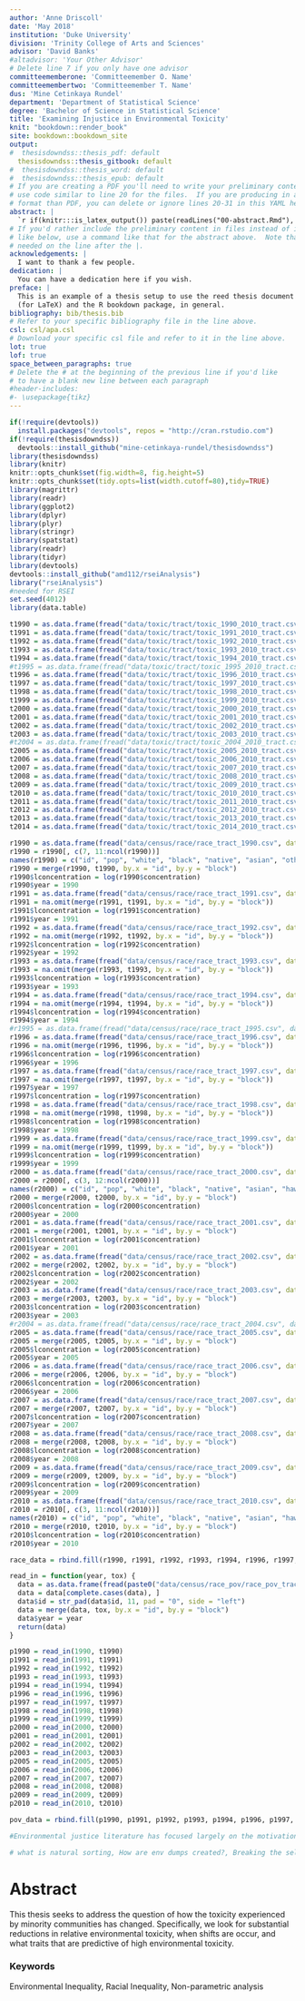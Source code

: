 ```yaml
---
author: 'Anne Driscoll'
date: 'May 2018'
institution: 'Duke University'
division: 'Trinity College of Arts and Sciences'
advisor: 'David Banks'
#altadvisor: 'Your Other Advisor'
# Delete line 7 if you only have one advisor
committeememberone: 'Committeemember O. Name'
committeemembertwo: 'Committeemember T. Name'
dus: 'Mine Cetinkaya Rundel'
department: 'Department of Statistical Science'
degree: 'Bachelor of Science in Statistical Science'
title: 'Examining Injustice in Environmental Toxicity'
knit: "bookdown::render_book"
site: bookdown::bookdown_site
output: 
#  thesisdowndss::thesis_pdf: default
  thesisdowndss::thesis_gitbook: default
#  thesisdowndss::thesis_word: default
#  thesisdowndss::thesis_epub: default
# If you are creating a PDF you'll need to write your preliminary content here or
# use code similar to line 20 for the files.  If you are producing in a different
# format than PDF, you can delete or ignore lines 20-31 in this YAML header.
abstract: |
  `r if(knitr:::is_latex_output()) paste(readLines("00-abstract.Rmd"), collapse = '\n  ')`
# If you'd rather include the preliminary content in files instead of inline
# like below, use a command like that for the abstract above.  Note that a tab is 
# needed on the line after the |.
acknowledgements: |
  I want to thank a few people.
dedication: |
  You can have a dedication here if you wish. 
preface: |
  This is an example of a thesis setup to use the reed thesis document class
  (for LaTeX) and the R bookdown package, in general.
bibliography: bib/thesis.bib
# Refer to your specific bibliography file in the line above.
csl: csl/apa.csl
# Download your specific csl file and refer to it in the line above.
lot: true
lof: true
space_between_paragraphs: true
# Delete the # at the beginning of the previous line if you'd like
# to have a blank new line between each paragraph
#header-includes:
#- \usepackage{tikz}
---
```


<!--
Above is the YAML (YAML Ain't Markup Language) header that includes a lot of metadata used to produce the document.  Be careful with spacing in this header!

If you'd prefer to not include a Dedication, for example, simply delete lines 17 and 18 above or add a # before them to comment them out.  If you have other LaTeX packages you would like to include, delete the # before header-includes and list the packages after hyphens on new lines.

If you'd like to include a comment that won't be produced in your resulting file enclose it in a block like this.
-->

<!--
If you receive a duplicate label error after knitting, make sure to delete the index.Rmd file and then knit again.
-->

```r
if(!require(devtools))
  install.packages("devtools", repos = "http://cran.rstudio.com")
if(!require(thesisdowndss))
  devtools::install_github("mine-cetinkaya-rundel/thesisdowndss")
library(thesisdowndss)
library(knitr)
knitr::opts_chunk$set(fig.width=8, fig.height=5) 
knitr::opts_chunk$set(tidy.opts=list(width.cutoff=80),tidy=TRUE)
library(magrittr)
library(readr)
library(ggplot2)
library(dplyr)
library(plyr)
library(stringr)
library(spatstat)
library(readr)
library(tidyr)
library(devtools)
devtools::install_github("amd112/rseiAnalysis")
library("rseiAnalysis")
#needed for RSEI
set.seed(4012)
library(data.table)
```

```r
t1990 = as.data.frame(fread("data/toxic/tract/toxic_1990_2010_tract.csv", data.table = FALSE))
t1991 = as.data.frame(fread("data/toxic/tract/toxic_1991_2010_tract.csv", data.table = FALSE))
t1992 = as.data.frame(fread("data/toxic/tract/toxic_1992_2010_tract.csv", data.table = FALSE))
t1993 = as.data.frame(fread("data/toxic/tract/toxic_1993_2010_tract.csv", data.table = FALSE))
t1994 = as.data.frame(fread("data/toxic/tract/toxic_1994_2010_tract.csv", data.table = FALSE))
#t1995 = as.data.frame(fread("data/toxic/tract/toxic_1995_2010_tract.csv", data.table = FALSE))
t1996 = as.data.frame(fread("data/toxic/tract/toxic_1996_2010_tract.csv", data.table = FALSE))
t1997 = as.data.frame(fread("data/toxic/tract/toxic_1997_2010_tract.csv", data.table = FALSE))
t1998 = as.data.frame(fread("data/toxic/tract/toxic_1998_2010_tract.csv", data.table = FALSE))
t1999 = as.data.frame(fread("data/toxic/tract/toxic_1999_2010_tract.csv", data.table = FALSE))
t2000 = as.data.frame(fread("data/toxic/tract/toxic_2000_2010_tract.csv", data.table = FALSE))
t2001 = as.data.frame(fread("data/toxic/tract/toxic_2001_2010_tract.csv", data.table = FALSE))
t2002 = as.data.frame(fread("data/toxic/tract/toxic_2002_2010_tract.csv", data.table = FALSE))
t2003 = as.data.frame(fread("data/toxic/tract/toxic_2003_2010_tract.csv", data.table = FALSE))
#t2004 = as.data.frame(fread("data/toxic/tract/toxic_2004_2010_tract.csv", data.table = FALSE))
t2005 = as.data.frame(fread("data/toxic/tract/toxic_2005_2010_tract.csv", data.table = FALSE))
t2006 = as.data.frame(fread("data/toxic/tract/toxic_2006_2010_tract.csv", data.table = FALSE))
t2007 = as.data.frame(fread("data/toxic/tract/toxic_2007_2010_tract.csv", data.table = FALSE))
t2008 = as.data.frame(fread("data/toxic/tract/toxic_2008_2010_tract.csv", data.table = FALSE))
t2009 = as.data.frame(fread("data/toxic/tract/toxic_2009_2010_tract.csv", data.table = FALSE))
t2010 = as.data.frame(fread("data/toxic/tract/toxic_2010_2010_tract.csv", data.table = FALSE))
t2011 = as.data.frame(fread("data/toxic/tract/toxic_2011_2010_tract.csv", data.table = FALSE))
t2012 = as.data.frame(fread("data/toxic/tract/toxic_2012_2010_tract.csv", data.table = FALSE))
t2013 = as.data.frame(fread("data/toxic/tract/toxic_2013_2010_tract.csv", data.table = FALSE))
t2014 = as.data.frame(fread("data/toxic/tract/toxic_2014_2010_tract.csv", data.table = FALSE))

r1990 = as.data.frame(fread("data/census/race/race_tract_1990.csv", data.table = FALSE))
r1990 = r1990[, c(7, 11:ncol(r1990))]
names(r1990) = c("id", "pop", "white", "black", "native", "asian", "other")
r1990 = merge(r1990, t1990, by.x = "id", by.y = "block")
r1990$lconcentration = log(r1990$concentration)
r1990$year = 1990
r1991 = as.data.frame(fread("data/census/race/race_tract_1991.csv", data.table = FALSE))
r1991 = na.omit(merge(r1991, t1991, by.x = "id", by.y = "block"))
r1991$lconcentration = log(r1991$concentration)
r1991$year = 1991
r1992 = as.data.frame(fread("data/census/race/race_tract_1992.csv", data.table = FALSE))
r1992 = na.omit(merge(r1992, t1992, by.x = "id", by.y = "block"))
r1992$lconcentration = log(r1992$concentration)
r1992$year = 1992
r1993 = as.data.frame(fread("data/census/race/race_tract_1993.csv", data.table = FALSE))
r1993 = na.omit(merge(r1993, t1993, by.x = "id", by.y = "block"))
r1993$lconcentration = log(r1993$concentration)
r1993$year = 1993
r1994 = as.data.frame(fread("data/census/race/race_tract_1994.csv", data.table = FALSE))
r1994 = na.omit(merge(r1994, t1994, by.x = "id", by.y = "block"))
r1994$lconcentration = log(r1994$concentration)
r1994$year = 1994
#r1995 = as.data.frame(fread("data/census/race/race_tract_1995.csv", data.table = FALSE))
r1996 = as.data.frame(fread("data/census/race/race_tract_1996.csv", data.table = FALSE))
r1996 = na.omit(merge(r1996, t1996, by.x = "id", by.y = "block"))
r1996$lconcentration = log(r1996$concentration)
r1996$year = 1996
r1997 = as.data.frame(fread("data/census/race/race_tract_1997.csv", data.table = FALSE))
r1997 = na.omit(merge(r1997, t1997, by.x = "id", by.y = "block"))
r1997$year = 1997
r1997$lconcentration = log(r1997$concentration)
r1998 = as.data.frame(fread("data/census/race/race_tract_1998.csv", data.table = FALSE))
r1998 = na.omit(merge(r1998, t1998, by.x = "id", by.y = "block"))
r1998$lconcentration = log(r1998$concentration)
r1998$year = 1998
r1999 = as.data.frame(fread("data/census/race/race_tract_1999.csv", data.table = FALSE))
r1999 = na.omit(merge(r1999, t1999, by.x = "id", by.y = "block"))
r1999$lconcentration = log(r1999$concentration)
r1999$year = 1999
r2000 = as.data.frame(fread("data/census/race/race_tract_2000.csv", data.table = FALSE))
r2000 = r2000[, c(3, 12:ncol(r2000))]
names(r2000) = c("id", "pop", "white", "black", "native", "asian", "hawaii", "other", "two")
r2000 = merge(r2000, t2000, by.x = "id", by.y = "block")
r2000$lconcentration = log(r2000$concentration)
r2000$year = 2000
r2001 = as.data.frame(fread("data/census/race/race_tract_2001.csv", data.table = FALSE))
r2001 = merge(r2001, t2001, by.x = "id", by.y = "block")
r2001$lconcentration = log(r2001$concentration)
r2001$year = 2001
r2002 = as.data.frame(fread("data/census/race/race_tract_2002.csv", data.table = FALSE))
r2002 = merge(r2002, t2002, by.x = "id", by.y = "block")
r2002$lconcentration = log(r2002$concentration)
r2002$year = 2002
r2003 = as.data.frame(fread("data/census/race/race_tract_2003.csv", data.table = FALSE))
r2003 = merge(r2003, t2003, by.x = "id", by.y = "block")
r2003$lconcentration = log(r2003$concentration)
r2003$year = 2003
#r2004 = as.data.frame(fread("data/census/race/race_tract_2004.csv", data.table = FALSE))
r2005 = as.data.frame(fread("data/census/race/race_tract_2005.csv", data.table = FALSE))
r2005 = merge(r2005, t2005, by.x = "id", by.y = "block")
r2005$lconcentration = log(r2005$concentration)
r2005$year = 2005
r2006 = as.data.frame(fread("data/census/race/race_tract_2006.csv", data.table = FALSE))
r2006 = merge(r2006, t2006, by.x = "id", by.y = "block")
r2006$lconcentration = log(r2006$concentration)
r2006$year = 2006
r2007 = as.data.frame(fread("data/census/race/race_tract_2007.csv", data.table = FALSE))
r2007 = merge(r2007, t2007, by.x = "id", by.y = "block")
r2007$lconcentration = log(r2007$concentration)
r2007$year = 2007
r2008 = as.data.frame(fread("data/census/race/race_tract_2008.csv", data.table = FALSE))
r2008 = merge(r2008, t2008, by.x = "id", by.y = "block")
r2008$lconcentration = log(r2008$concentration)
r2008$year = 2008
r2009 = as.data.frame(fread("data/census/race/race_tract_2009.csv", data.table = FALSE))
r2009 = merge(r2009, t2009, by.x = "id", by.y = "block")
r2009$lconcentration = log(r2009$concentration)
r2009$year = 2009
r2010 = as.data.frame(fread("data/census/race/race_tract_2010.csv", data.table = FALSE))
r2010 = r2010[, c(3, 11:ncol(r2010))]
names(r2010) = c("id", "pop", "white", "black", "native", "asian", "hawaii", "other", "two")
r2010 = merge(r2010, t2010, by.x = "id", by.y = "block")
r2010$lconcentration = log(r2010$concentration)
r2010$year = 2010

race_data = rbind.fill(r1990, r1991, r1992, r1993, r1994, r1996, r1997, r1998, r1999, r2000, r2001, r2002, r2003, r2005, r2006, r2007, r2008, r2009, r2010)

read_in = function(year, tox) {
  data = as.data.frame(fread(paste0("data/census/race_pov/race_pov_tract_", year, ".csv"), data.table = FALSE))
  data = data[complete.cases(data), ]
  data$id = str_pad(data$id, 11, pad = "0", side = "left")
  data = merge(data, tox, by.x = "id", by.y = "block")
  data$year = year
  return(data)
}

p1990 = read_in(1990, t1990)
p1991 = read_in(1991, t1991)
p1992 = read_in(1992, t1992)
p1993 = read_in(1993, t1993)
p1994 = read_in(1994, t1994)
p1996 = read_in(1996, t1996)
p1997 = read_in(1997, t1997)
p1998 = read_in(1998, t1998)
p1999 = read_in(1999, t1999)
p2000 = read_in(2000, t2000)
p2001 = read_in(2001, t2001)
p2002 = read_in(2002, t2002)
p2003 = read_in(2003, t2003)
p2005 = read_in(2005, t2005)
p2006 = read_in(2006, t2006)
p2007 = read_in(2007, t2007)
p2008 = read_in(2008, t2008)
p2009 = read_in(2009, t2009)
p2010 = read_in(2010, t2010)

pov_data = rbind.fill(p1990, p1991, p1992, p1993, p1994, p1996, p1997, p1998, p1999, p2000, p2001, p2002, p2003, p2005, p2006, p2007, p2008, p2009, p2010)

#Environmental justice literature has focused largely on the motivations behind facility siting that lead to inequality and policy approaches to help fix the disproportionate burden of environmental hazards on minority communities. The questions being asked are critical to creating policy that helps correct the problem of hazard allocation. A gap in the literature is the need for an investigation of the dynamic world of hazard allocation over time. 

# what is natural sorting, How are env dumps created?, Breaking the self fulfilling cycle

```


<!-- You'll need to include the order that you'd like Rmd files to appear in the _bookdown.yml file for
PDF files and also delete the # before rmd_files: there.  You'll want to not include 00(two-hyphens)prelim.Rmd
and 00-abstract.Rmd since they are handled in the YAML above differently for the PDF version.
-->

<!-- The {.unnumbered} option here means that the introduction will be "Chapter 0." You can also use {-} for no numbers
on chapters.
-->

# Abstract {.unnumbered}

This thesis seeks to address the question of how the toxicity experienced by minority communities has changed. Specifically, we look for substantial reductions in relative environmental toxicity, when shifts are occur, and what traits that are predictive of high environmental toxicity.

### Keywords {.unnumbered}
Environmental Inequality, Racial Inequality, Non-parametric analysis
